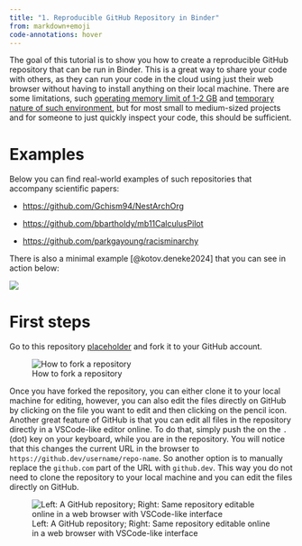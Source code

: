 ```yaml
---
title: "1. Reproducible GitHub Repository in Binder"
from: markdown+emoji
code-annotations: hover
---
```


The goal of this tutorial is to show you how to create a reproducible GitHub repository that can be run in Binder. This is a great way to share your code with others, as they can run your code in the cloud using just their web browser without having to install anything on their local machine. There are some limitations, such [operating memory limit of 1-2 GB](https://mybinder.readthedocs.io/en/latest/about/user-guidelines.html#resources-available){target="_blank"} and [temporary nature of such environment](https://mybinder.readthedocs.io/en/latest/about/user-guidelines.html#how-long-will-my-binder-session-last), but for most small to medium-sized projects and for someone to just quickly inspect your code, this should be sufficient.

# Examples

Below you can find real-world examples of such repositories that accompany scientific papers:

- [https://github.com/Gchism94/NestArchOrg](https://github.com/Gchism94/NestArchOrg){target="_blank"}

- [https://github.com/bbartholdy/mb11CalculusPilot](https://github.com/bbartholdy/mb11CalculusPilot){target="_blank"}

- [https://github.com/parkgayoung/racisminarchy](https://github.com/parkgayoung/racisminarchy){target="_blank"}


There is also a minimal example [@kotov.deneke2024] that you can see in action below:

![](media/videos/fig_02_running_the_container.gif){fig-align="left"}



# First steps

Go to this repository [placeholder]() and fork it to your GitHub account. 

![How to fork a repository](media/images/001-001-fork-repo.png){fig-align="left"}

Once you have forked the repository, you can either clone it to your local machine for editing, however, you can also edit the files directly on GitHub by clicking on the file you want to edit and then clicking on the pencil icon. Another great feature of GitHub is that you can edit all files in the repository directly in a VSCode-like editor online. To do that, simply push the on the `.` (dot) key on your keyboard, while you are in the repository. You will notice that this changes the current URL in the browser to `https://github.dev/username/repo-name`. So another option is to manually replace the `github.com` part of the URL with `github.dev`. This way you do not need to clone the repository to your local machine and you can edit the files directly on GitHub.

![Left: A GitHub repository; Right: Same repository editable online in a web browser with VSCode-like interface](media/images/001-002-repo-vs-vscode.png)









